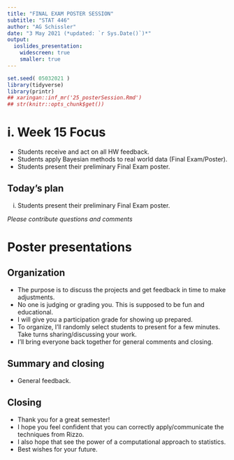 ```yaml
---
title: "FINAL EXAM POSTER SESSION"
subtitle: "STAT 446"
author: "AG Schissler"
date: "3 May 2021 (*updated: `r Sys.Date()`)*"
output:
  ioslides_presentation:
    widescreen: true
    smaller: true
---
```


```r
set.seed( 05032021 )
library(tidyverse)
library(printr)
## xaringan::inf_mr('25_posterSession.Rmd')
## str(knitr::opts_chunk$get())
```

<!-- open up etext as you go. don't typeset the chapter -->

# i. Week 15 Focus

- Students receive and act on all HW feedback.
- Students apply Bayesian methods to real world data (Final Exam/Poster).
- Students present their preliminary Final Exam poster.

## Today's plan

i. Students present their preliminary Final Exam poster.

*Please contribute questions and comments*

# Poster presentations

## Organization

- The purpose is to discuss the projects and get feedback in time to make adjustments.
- No one is judging or grading you. This is supposed to be fun and educational.
- I will give you a participation grade for showing up prepared.
- To organize, I'll randomly select students to present for a few minutes. Take turns sharing/discussing your work.
- I'll bring everyone back together for general comments and closing.

## Summary and closing

- General feedback.
 
## Closing

- Thank you for a great semester!
- I hope you feel confident that you can correctly apply/communicate the techniques from Rizzo.
- I also hope that see the power of a computational approach to statistics.
- Best wishes for your future.
